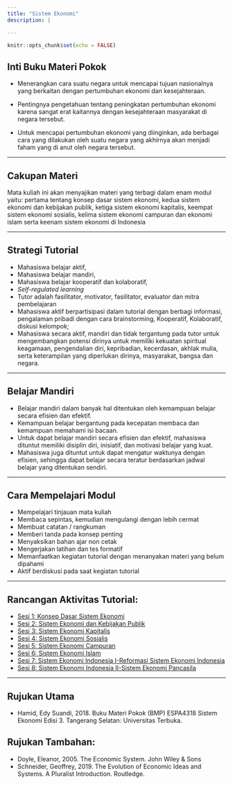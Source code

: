 ```yaml
---
title: "Sistem Ekonomi"
description: |

---
```


```r
knitr::opts_chunk$set(echo = FALSE)
```

## Inti Buku Materi Pokok

- Menerangkan cara suatu negara untuk mencapai tujuan nasionalnya yang berkaitan dengan pertumbuhan ekonomi dan kesejahteraan. 

- Pentingnya pengetahuan tentang peningkatan pertumbuhan ekonomi karena sangat erat kaitannya dengan kesejahteraan masyarakat di negara tersebut. 

- Untuk mencapai pertumbuhan ekonomi yang diinginkan, ada berbagai cara yang dilakukan oleh suatu negara yang akhirnya akan menjadi faham yang di anut oleh negara tersebut. 

---

## Cakupan Materi

Mata kuliah ini akan menyajikan materi yang terbagi dalam enam modul yaitu: pertama tentang konsep dasar sistem ekonomi, kedua sistem ekonomi dan kebijakan publik, ketiga sistem ekonomi kapitalis, keempat sistem ekonomi sosialis, kelima sistem ekonomi campuran dan ekonomi islam serta keenam sistem ekonomi di Indonesia

---

## Strategi Tutorial

- Mahasiswa belajar aktif, 
- Mahasiswa belajar mandiri, 
- Mahasiswa belajar kooperatif dan kolaboratif, 
- *Self-regulated learning*
- Tutor adalah fasilitator, motivator, fasilitator, evaluator dan mitra pembelajaran
- Mahasiswa aktif berpartisipasi dalam tutorial dengan berbagi informasi, pengalaman pribadi dengan cara brainstorming, Kooperatif, Kolaboratif, diskusi kelompok;
- Mahasiswa secara aktif, mandiri dan tidak tergantung pada tutor untuk mengembangkan potensi dirinya untuk memiliki kekuatan spiritual keagamaan, pengendalian diri, kepribadian, kecerdasan, akhlak mulia, serta keterampilan yang diperlukan dirinya, masyarakat, bangsa dan negara. 

---

## Belajar Mandiri

- Belajar mandiri dalam banyak hal ditentukan oleh kemampuan belajar secara efisien dan efektif. 
- Kemampuan belajar bergantung pada kecepatan membaca dan kemampuan memahami isi bacaan. 
- Untuk dapat belajar mandiri secara efisien dan efektif, mahasiswa dituntut memiliki disiplin diri, inisiatif, dan motivasi belajar yang kuat.
- Mahasiswa juga dituntut untuk dapat mengatur waktunya dengan efisien, sehingga dapat belajar secara teratur berdasarkan jadwal belajar yang ditentukan sendiri.

---

## Cara Mempelajari Modul
- Mempelajari tinjauan mata kuliah
- Membaca sepintas, kemudian mengulangi dengan lebih cermat
- Membuat catatan / rangkuman 
- Memberi tanda pada konsep penting 
- Menyaksikan bahan ajar non cetak
- Mengerjakan latihan dan  tes formatif
- Memanfaatkan kegiatan tutorial dengan menanyakan materi yang belum dipahami
- Aktif berdiskusi pada saat kegiatan tutorial

---

## Rancangan Aktivitas Tutorial:

- [Sesi 1: Konsep Dasar Sistem Ekonomi](https://bangtedy.github.io/sistemekonomi/docs/sesi1/sesi1#1)
- [Sesi 2: Sistem Ekonomi dan Kebijakan Publik](https://bangtedy.github.io/sistemekonomi/docs/sesi2/sesi2#1)
- [Sesi 3: Sistem Ekonomi Kapitalis](https://bangtedy.github.io/sistemekonomi/docs/sesi3/sesi3#1)
- [Sesi 4: Sistem Ekonomi Sosialis](https://bangtedy.github.io/sistemekonomi/docs/sesi4/sesi4#1)
- [Sesi 5: Sistem Ekonomi Campuran](https://bangtedy.github.io/sistemekonomi/docs/sesi5/sesi5#1)
- [Sesi 6: Sistem Ekonomi Islam](https://bangtedy.github.io/sistemekonomi/docs/sesi6/sesi6#1)
- [Sesi 7: Sistem Ekonomi Indonesia I-Reformasi Sistem Ekonomi Indonesia](https://bangtedy.github.io/sistemekonomi/docs/sesi7/sesi7#1)
- [Sesi 8: Sistem Ekonomi Indonesia II-Sistem Ekonomi Pancasila ](https://bangtedy.github.io/sistemekonomi/docs/sesi8/sesi8#1)

---

## Rujukan Utama

- Hamid, Edy Suandi, 2018. Buku Materi Pokok (BMP) ESPA4318 Sistem Ekonomi Edisi 3. Tangerang Selatan: Universitas Terbuka.

## Rujukan Tambahan:

- Doyle, Eleanor, 2005. The Economic System. John Wiley & Sons
- Schneider, Geoffrey, 2019. The Evolution of Economic Ideas and Systems. A Pluralist Introduction. Routledge.


